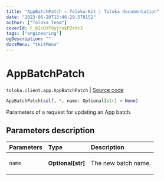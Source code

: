 ```yaml
---
title: "AppBatchPatch — Toloka-Kit | Toloka documentation"
date: "2023-06-20T13:46:29.578152"
author: ["Toloka Team"]
coverId: F_bIcOYF9yjrxkPZrXc3
tags: ["engineering"]
ogDescription: ""
docsMenu: "tkitMenu"
---
```


# AppBatchPatch

`toloka.client.app.AppBatchPatch` | [Source code](https://github.com/Toloka/toloka-kit/blob/v1.2.0/src/client/app/__init__.py#L277)

```python
AppBatchPatch(self, *, name: Optional[str] = None)
```

Parameters of a request for updating an App batch.

## Parameters description

| Parameters | Type | Description |
| :----------| :----| :-----------|
`name`|**Optional\[str\]**|<p>The new batch name.</p>